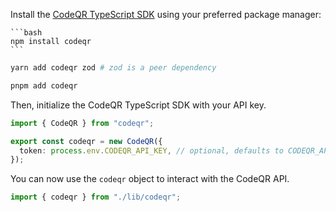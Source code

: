 <Steps titleSize="h3">

<Step title="Install">

Install the [CodeQR TypeScript SDK](/sdks/typescript) using your preferred package manager:

<Tabs>
  <Tab title="npm">

    ```bash
    npm install codeqr
    ```

  </Tab>
  <Tab title="yarn">
  
  ```bash
  yarn add codeqr zod # zod is a peer dependency
  ```
  
  </Tab>
  
  <Tab title="pnpm">
  
  ```bash 
  pnpm add codeqr 
  ```
  
  </Tab>
</Tabs>

</Step>

<Step title="Initialize">

Then, initialize the CodeQR TypeScript SDK with your API key.

```typescript lib/codeqr.ts
import { CodeQR } from "codeqr";

export const codeqr = new CodeQR({
  token: process.env.CODEQR_API_KEY, // optional, defaults to CODEQR_API_KEY env variable
});
```

You can now use the `codeqr` object to interact with the CodeQR API.

```typescript
import { codeqr } from "./lib/codeqr";
```

</Step>

</Steps>

